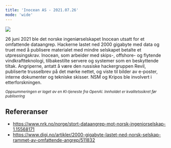 ```yaml
---
title: 'Inocean AS - 2021.07.26'
mode: 'wide'
---
```


<Frame>
<img src="/images/inocean.jpg" />
</Frame>

26 juni 2021 ble det norske ingeniørselskapet Inocean utsatt for et omfattende dataangrep. Hackerne lastet ned 2000 gigabyte med data og truet med å publisere materialet med mindre selskapet betalte et utpressingskrav. Inocean, som arbeider med skips-, offshore- og flytende vindkraftteknologi, tilbakestilte servere og systemer som en beskyttende tiltak. Angriperne, antatt å være den russiske hackergruppen Revil, publiserte trusselbrev på det mørke nettet, og viste til bilder av e-poster, interne dokumenter og tekniske skisser. NSM og Kripos ble involvert i etterforskningen.

<sup><i>Oppsummeringen er laget av en KI-tjeneste fra OpenAI. Innholdet er kvalitetssikret før publisering</i></sup>

## Refereranser
- https://www.nrk.no/norge/stort-dataangrep-mot-norsk-ingeniorselskap-1.15568171
- https://www.digi.no/artikler/2000-gigabyte-lastet-ned-norsk-selskap-rammet-av-omfattende-angrep/511832

